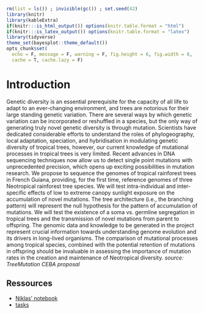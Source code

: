 ```r
rm(list = ls()) ; invisible(gc()) ; set.seed(42)
library(knitr)
library(kableExtra)
if(knitr:::is_html_output()) options(knitr.table.format = "html") 
if(knitr:::is_latex_output()) options(knitr.table.format = "latex") 
library(tidyverse)
theme_set(bayesplot::theme_default())
opts_chunk$set(
  echo = F, message = F, warning = F, fig.height = 6, fig.width = 8,
  cache = T, cache.lazy = F)
```

# Introduction {-}

Genetic  diversity  is  an  essential  prerequisite  for  the  capacity  of  all  life  to  adapt  to  an  ever-changing environment, and trees are notorious for their large standing genetic variation. There are several ways by which genetic variation can be incorporated or reshuffled in a species, but the only way of generating truly novel genetic diversity is through mutation. Scientists have dedicated considerable efforts to understand the  roles  of  phylogeography,  local  adaptation,  speciation,  and  hybridisation  in  modulating  genetic diversity  of  tropical  trees,  however,  our  current  knowledge  of  mutational  processes  in  tropical  trees  is very  limited.  Recent  advances in  DNA  sequencing  techniques  now  allow  us  to  detect  single  point mutations with unprecedented precision, which opens up exciting possibilities in mutation research. We propose to sequence the genomes of tropical rainforest trees in French Guiana, providing, for the first time,  reference  genomes  of  three  Neotropical  rainforest  tree  species.  We  will  test  intra-individual  and inter-specific effects of low to extreme canopy sunlight exposure on the accumulation of novel mutations. The  tree  architecture  (i.e.,  the  branching  pattern)  will  represent  the  null  hypothesis  for  the  pattern  of accumulation of mutations. We will test the existence of a soma vs. germline segregation in tropical trees and the transmission of novel mutations from parent to offspring. The genomic data and knowledge to be generated in the project represent crucial information towards understanding genome evolution and its drivers  in  long-lived  organisms.  The  comparison  of  mutational  processes  among  tropical  species, combined  with  the  potential retention  of  mutations  in  offspring  should  be  invaluable  in  assessing  the importance of mutation rates in the creation and maintenance of Neotropical diversity. *source: TreeMutation CEBA proposal*

## Ressources {-}

* [Niklas' notebook](https://onedrive.live.com/view.aspx?resid=3C16B36AC758A6DB!439537&authkey=!AHS5FemAl1Z9fYI)
* [tasks](https://github.com/sylvainschmitt/treemutation/projects/1?add_cards_query=is%3Aopen)
